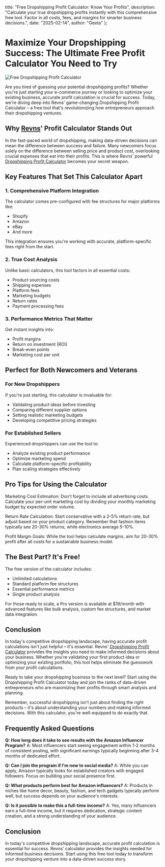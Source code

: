   title: "Free Dropshipping Profit Calculator: Know Your Profits",
  description: "Calculate your true dropshipping profits instantly with this comprehensive free tool. Factor in all costs, fees, and margins for smarter business decisions.",
  date: "2025-02-14",
  author: "Geeta"
};

# Maximize Your Dropshipping Success: The Ultimate Free Profit Calculator You Need to Try

![Free Dropshipping Profit Calculator](/images/blog/free-dropshipping-profit-calculator.jpeg)

Are you tired of guessing your potential dropshipping profits? Whether you're just starting your e-commerce journey or looking to optimize your existing business, accurate profit calculation is crucial for success. Today, we're diving deep into Revns' game-changing Dropshipping Profit Calculator – a free tool that's revolutionizing how entrepreneurs approach their dropshipping ventures.

## Why [Revns](https://www.revns.com/)' Profit Calculator Stands Out

In the fast-paced world of dropshipping, making data-driven decisions can mean the difference between success and failure. Many newcomers focus solely on the difference between selling price and product cost, overlooking crucial expenses that eat into their profits. This is where Revns' powerful [Dropshipping Profit Calculator](https://www.revns.com/tools/dropship-calculator) becomes your secret weapon.

## Key Features That Set This Calculator Apart

### 1. Comprehensive Platform Integration
The calculator comes pre-configured with fee structures for major platforms like:
- Shopify
- Amazon
- eBay
- And more

This integration ensures you're working with accurate, platform-specific fees right from the start.

### 2. True Cost Analysis
Unlike basic calculators, this tool factors in all essential costs:
- Product sourcing costs
- Shipping expenses
- Platform fees
- Marketing budgets
- Return rates
- Payment processing fees

### 3. Performance Metrics That Matter
Get instant insights into:
- Profit margins
- Return on investment (ROI)
- Break-even points
- Marketing cost per unit

## Perfect for Both Newcomers and Veterans

### For New Dropshippers
If you're just starting, this calculator is invaluable for:
- Validating product ideas before investing
- Comparing different supplier options
- Setting realistic marketing budgets
- Developing competitive pricing strategies

### For Established Sellers
Experienced dropshippers can use the tool to:
- Analyze existing product performance
- Optimize marketing spend
- Calculate platform-specific profitability
- Plan scaling strategies effectively

## Pro Tips for Using the Calculator

Marketing Cost Estimation: Don't forget to include all advertising costs. Calculate your per-unit marketing cost by dividing your monthly marketing budget by expected order volume.

Return Rate Calculation: Start conservative with a 2-5% return rate, but adjust based on your product category. Remember that fashion items typically see 20-30% returns, while electronics average 5-10%.

Profit Margin Goals: While the tool helps calculate margins, aim for 20-30% profit after all costs for a sustainable business model.

## The Best Part? It's Free!

The free version of the calculator includes:
- Unlimited calculations
- Standard platform fee structures
- Essential performance metrics
- Single product analysis

For those ready to scale, a Pro version is available at $19/month with advanced features like bulk analysis, custom fee structures, and market data integration.

## Conclusion

In today's competitive dropshipping landscape, having accurate profit calculations isn't just helpful – it's essential. Revns' [Dropshipping Profit Calculator](https://www.revns.com/tools/dropship-calculator) provides the insights you need to make informed decisions about your business. Whether you're validating your first product idea or optimizing your existing portfolio, this tool helps eliminate the guesswork from your profit calculations.

Ready to take your dropshipping business to the next level? Start using the Dropshipping Profit Calculator today and join the ranks of data-driven entrepreneurs who are maximizing their profits through smart analysis and planning.

Remember, successful dropshipping isn't just about finding the right products – it's about understanding your numbers and making informed decisions. With this calculator, you're well-equipped to do exactly that.

## Frequently Asked Questions

**Q: How long does it take to see results with the Amazon Influencer Program?**
A: Most influencers start seeing engagement within 1-2 months of consistent posting, with significant earnings typically beginning after 3-4 months of dedicated effort.

**Q: Can I join the program if I'm new to social media?**
A: While you can apply, Amazon typically looks for established creators with engaged followers. Focus on building your social presence first.

**Q: What products perform best for Amazon influencers?**
A: Products in niches like home decor, beauty, fashion, and tech gadgets typically perform well, but success depends on your audience's interests.

**Q: Is it possible to make this a full-time income?**
A: Yes, many influencers earn a full-time income, but it requires dedication, strategic content creation, and a strong understanding of your audience.

## Conclusion
In today's competitive dropshipping landscape, accurate profit calculation is essential for success. Revns' calculator provides the insights needed for informed business decisions. Start using this free tool today to transform your dropshipping venture into a data-driven success story.